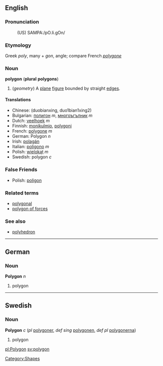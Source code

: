 ==English==
===Pronunciation===
:(US) SAMPA:/pO.li.gOn/

===Etymology===
Greek ''poly'', many + ''gon'', angle; compare French ''[[polygone]]''

===Noun===
'''polygon''' ('''plural''' '''polygons''')

#(''geometry'') A [[plane]] [[figure]] bounded by straight [[edge]]s.

====Translations====
*Chinese: (duobianxing, duo1bian1xing2)
*Bulgarian: [[полигон]] ''m'', [[многоъгълник]] ''m''
*Dutch: [[veelhoek]] ''m''
*Finnish: [[monikulmio]], [[polygoni]]
*French: [[polygone]] ''m''
*German: Polygon ''n''
*Irish: [[polagán]]
*Italian: [[poligono]] ''m''
*Polish: [[wielokąt]] ''m''
*Swedish: polygon ''c''

===False Friends===
*Polish: [[poligon]]

===Related terms===
*[[polygonal]]
*[[polygon of forces]]

===See also===
*[[polyhedron]]

----
==German==
===Noun===
'''Polygon''' ''n''

#polygon

----
==Swedish==
===Noun===
'''Polygon''' ''c'' (''pl'' [[polygoner]], ''def sing'' [[polygonen]], ''def pl'' [[polygonerna]])

# polygon

[[Category:Shapes]]

[[pl:Polygon]]
[[sv:polygon]]